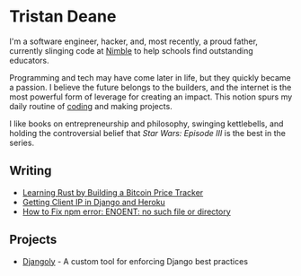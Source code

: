 <h1 className="font-medium text-lg pt-12">Tristan Deane</h1>

I'm a software engineer, hacker, and, most recently, a proud father, currently slinging code at [Nimble](/work) to help schools find outstanding educators.

Programming and tech may have come later in life, but they quickly became a passion. I believe the future belongs to the builders, and the internet is the most powerful form of leverage for creating an impact. This notion spurs my daily routine of [coding](https://github.com/software-trizzey) and making projects.

I like books on entrepreneurship and philosophy, swinging kettlebells, and holding the controversial belief that <em>Star Wars: Episode III</em> is the best in the series.

## Writing

- [Learning Rust by Building a Bitcoin Price Tracker](/posts/rust-bitcoin-price-tracker)
- [Getting Client IP in Django and Heroku](/posts/getting-client-ip-in-django-and-heroku)
- [How to Fix npm error: ENOENT: no such file or directory](/posts/fix-npm-error-enoent-no-such-file)

## Projects

- [Djangoly](/projects/djangoly) - A custom tool for enforcing Django best practices
